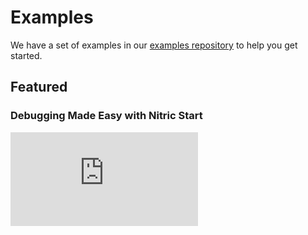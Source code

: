 
# Examples

We have a set of examples in our [examples repository](https://github.com/nitrictech/example-apps) to help you get started.

## Featured

### Debugging Made Easy with Nitric Start

<div>
  <div className="video-container">
    <iframe
      src="https://www.youtube-nocookie.com/embed/MlbQVtCpAB0"
      title="YouTube video player"
      frameBorder="0"
      allow="accelerometer; autoplay; clipboard-write; encrypted-media; gyroscope; picture-in-picture; web-share"
      allowFullScreen
    />
  </div>
</div>

### Build and Deploy a REST API for any Cloud

<div>
  <div className="video-container">
    <iframe
      src="https://www.youtube-nocookie.com/embed/PpIxtKDoL2Q"
      title="YouTube video player"
      frameBorder="0"
      allow="accelerometer; autoplay; clipboard-write; encrypted-media; gyroscope; picture-in-picture; web-share"
      allowFullScreen
    />
  </div>
</div>

## Official Examples

- [Multi-cloud video game](https://github.com/nitrictech/nitric-multi-cloud-demo)
- [A auto-scaling postgres db with Neon](https://github.com/nitrictech/example-apps/tree/main/v0/neon-tasklist)
- [Secure Realtime chat app using Websockets, Next.js, Nitric and Clerk](https://github.com/davemooreuws/nchat)
- [A simple CockroachDB API](https://github.com/nitrictech/example-apps/tree/main/v0/cockroach-example)
- [OpenAI embeddings with Supabase](https://github.com/nitrictech/example-apps/tree/main/v0/openai-embeddings)
- [Stripe Payments](https://github.com/nitrictech/example-apps/tree/main/v0/stripe-payments/typescript)
- [Fanning out processing for multi-tenant applications](https://github.com/nitrictech/example-apps/tree/main/v0/fan-out)
- [A GraphQL API that captures profile information](https://github.com/nitrictech/example-apps/tree/main/v0/neon-tasklist)
- [Check the status of a websites availability](https://github.com/nitrictech/example-apps/tree/main/v0/website-status)

## Podcasts

- [Simplifying Cloud Complexity with Tim Holm](https://leeatchison.com/best-practices/simplifying-cloud-complexity-with-tim-holm-nitric-podcast/)

